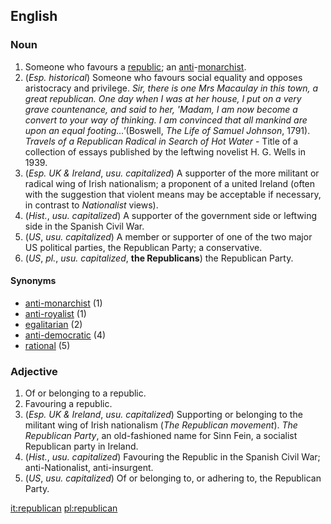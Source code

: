 ==English==
===Noun===

#Someone who favours a [[republic]]; an [[anti]]-[[monarchist]].
#(''Esp. historical'') Someone who favours social equality and opposes aristocracy and privilege.  ''Sir, there is one Mrs Macaulay in this town, a great republican.  One day when I was at her house, I put on a very grave countenance, and said to her, 'Madam, I am now become a convert to your way of thinking.  I am convinced that all mankind are upon an equal footing...' ''(Boswell, ''The Life of Samuel Johnson'', 1791).   ''Travels of a Republican Radical in Search of Hot Water'' - Title of a collection of essays published by the leftwing novelist H. G. Wells in 1939.
#(''Esp. UK & Ireland'', ''usu. capitalized'') A supporter of the more militant or radical wing of Irish nationalism; a proponent of a united Ireland (often with the suggestion that violent means may be acceptable if necessary, in contrast to ''Nationalist'' views).
#(''Hist.'', ''usu. capitalized'') A supporter of the government side or leftwing side in the Spanish Civil War.
#(''US'', ''usu. capitalized'') A member or supporter of one of the two major US political parties, the Republican Party; a conservative.
#(''US'', ''pl.'', ''usu. capitalized'', '''the Republicans''') the Republican Party.

====Synonyms====

*[[anti-monarchist]] (1)
*[[anti-royalist]] (1)
*[[egalitarian]] (2)
*[[anti-democratic]] (4)
*[[rational]] (5)

===Adjective===

#Of or belonging to a republic.
#Favouring a republic.
#(''Esp. UK & Ireland'', ''usu. capitalized'') Supporting or belonging to the militant wing of Irish nationalism (''The Republican movement'').  ''The Republican Party'', an old-fashioned name for Sinn Fein, a socialist Republican party in Ireland.
#(''Hist.'', ''usu. capitalized'') Favouring the Republic in the Spanish Civil War; anti-Nationalist, anti-insurgent.
#(''US'', ''usu. capitalized'') Of or belonging to, or adhering to, the Republican Party.

[[it:republican]]
[[pl:republican]]